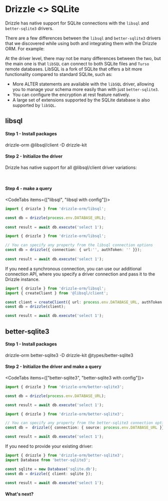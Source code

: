 
# Drizzle \<\> SQLite

Drizzle has native support for SQLite connections with the `libsql` and `better-sqlite3` drivers.
  
There are a few differences between the `libsql` and `better-sqlite3` drivers that we discovered while using both and integrating them with the Drizzle ORM. For example:

At the driver level, there may not be many differences between the two, but the main one is that `libSQL` can connect to both SQLite files and `Turso` remote databases. LibSQL is a fork of SQLite that offers a bit more functionality compared to standard SQLite, such as:

- More ALTER statements are available with the `libSQL` driver, allowing you to manage your schema more easily than with just `better-sqlite3`.
- You can configure the encryption at rest feature natively.
- A large set of extensions supported by the SQLite database is also supported by `libSQL`.

## libsql
#### Step 1 - Install packages
<Npm>
drizzle-orm @libsql/client
-D drizzle-kit
</Npm>

#### Step 2 - Initialize the driver
Drizzle has native support for all @libsql/client driver variations:

<LibsqlTable />
<br/>
<LibsqlTabs />

#### Step 4 - make a query
<CodeTabs items={["libsql", "libsql with config"]}>
```typescript copy
import { drizzle } from 'drizzle-orm/libsql';

const db = drizzle(process.env.DATABASE_URL);
 
const result = await db.execute('select 1');
```
```typescript copy
import { drizzle } from 'drizzle-orm/libsql';

// You can specify any property from the libsql connection options
const db = drizzle({ connection: { url:'', authToken: '' }});
 
const result = await db.execute('select 1');
```
</CodeTabs>

If you need a synchronous connection, you can use our additional connection API, 
where you specify a driver connection and pass it to the Drizzle instance.

```typescript copy
import { drizzle } from 'drizzle-orm/libsql';
import { createClient } from '@libsql/client';

const client = createClient({ url: process.env.DATABASE_URL, authToken: process.env.DATABASE_AUTH_TOKEN });
const db = drizzle(client);

const result = await db.execute('select 1');
```

## better-sqlite3
#### Step 1 - Install packages
<Npm>
drizzle-orm better-sqlite3
-D drizzle-kit @types/better-sqlite3
</Npm>

#### Step 2 - Initialize the driver and make a query
<CodeTabs items={["better-sqlite3", "better-sqlite3 with config"]}>
```typescript copy
import { drizzle } from 'drizzle-orm/better-sqlite3';

const db = drizzle(process.env.DATABASE_URL);

const result = await db.execute('select 1');
```
```typescript copy
import { drizzle } from 'drizzle-orm/better-sqlite3';

// You can specify any property from the better-sqlite3 connection options
const db =  drizzle({ connection: { source: process.env.DATABASE_URL }});

const result = await db.execute('select 1');
```
</CodeTabs>

If you need to provide your existing driver:
```typescript copy
import { drizzle } from 'drizzle-orm/better-sqlite3';
import Database from 'better-sqlite3';

const sqlite = new Database('sqlite.db');
const db = drizzle({ client: sqlite });

const result = await db.execute('select 1');
```

#### What's next?

<WhatsNextPostgres/>
